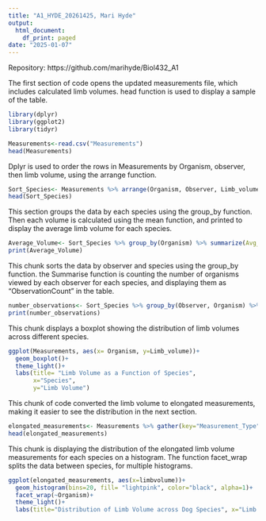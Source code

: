 ```yaml
---
title: "A1_HYDE_20261425, Mari Hyde"
output:
  html_document:
    df_print: paged
date: "2025-01-07"
---
```


Repository: https://github.com/marihyde/Biol432_A1


The first section of code opens the updated measurements file, which includes calculated limb volumes. 
head function is used to display a sample of the table. 
```r
library(dplyr)
library(ggplot2)
library(tidyr)

Measurements<-read.csv("Measurements")
head(Measurements)
```



Dplyr is used to order the rows in Measurements by Organism, observer, then limb volume, using the arrange function. 
```r
Sort_Species<- Measurements %>% arrange(Organism, Observer, Limb_volume)
head(Sort_Species)
```


This section groups the data by each species using the group_by function. Then each volume is calculated using the mean function, and printed to display the average limb volume for each species. 
```r
Average_Volume<- Sort_Species %>% group_by(Organism) %>% summarize(Avg_Volume= mean(Limb_volume, na.rm=TRUE))
print(Average_Volume)
```
This chunk sorts the data by observer and species using the group_by function. the Summarise function is counting the number of organisms viewed by each observer for each species, and displaying them as "ObservationCount" in the table. 
```r
number_observations<- Sort_Species %>% group_by(Observer, Organism) %>% summarise(ObservationCount=n(), .groups="drop")
print(number_observations)
```


This chunk displays a boxplot showing the distribution of limb volumes across different species. 
```r
ggplot(Measurements, aes(x= Organism, y=Limb_volume))+
  geom_boxplot()+
  theme_light()+
  labs(title= "Limb Volume as a Function of Species", 
       x="Species",
       y="Limb Volume")
```

This chunk of code converted the limb volume to elongated measurements, making it easier to see the distribution in the next section. 
```r
elongated_measurements<- Measurements %>% gather(key="Measurement_Type", value="limbvolume", Limb_volume)
head(elongated_measurements)
```

This chunk is displaying the distribution of the elongated limb volume measurements for each species on a histogram. The function facet_wrap splits the data between species, for multiple histograms. 
```r
ggplot(elongated_measurements, aes(x=limbvolume))+
  geom_histogram(bins=20, fill= "lightpink", color="black", alpha=1)+
  facet_wrap(~Organism)+
  theme_light()+
  labs(title="Distribution of Limb Volume across Dog Species", x="Limb Volume", y="")
```


